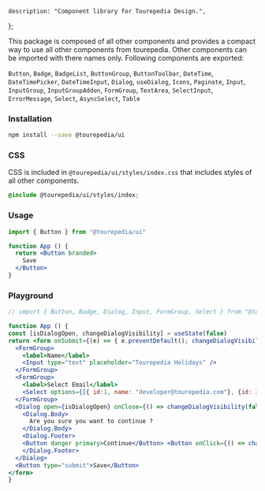 
    description: "Component library for Tourepedia Design.",
};


<div className="max-w-sm mx-auto my-8">
  <ElementIcon />
</div>

This package is composed of all other components and provides a compact way to use all other components from tourepedia.
Other components can be imported with there names only. Following components are exported:


`Button`, `Badge`, `BadgeList`, `ButtonGroup`, `ButtonToolbar`, `DateTime`, `DateTimePicker`, `DateTimeInput`, `Dialog`, `useDialog`,
`Icons`, `Paginate`, `Input`, `InputGroup`, `InputGroupAddon`, `FormGroup`, `TextArea`, `SelectInput`, `ErrorMessage`,
`Select`, `AsyncSelect`, `Table`

### Installation

```bash
npm install --save @tourepedia/ui
```

### CSS

CSS is included in `@tourepedia/ui/styles/index.css` that includes styles of all other components.

```css
@include @tourepedia/ui/styles/index;
```

### Usage

```jsx
import { Button } from "@tourepedia/ui"

function App () {
  return <Button branded>
    Save
  </Button>
}
```

### Playground

```jsx live=true
// import { Button, Badge, Dialog, Input, FormGroup, Select } from "@tourepedia/ui"

function App () {
const [isDialogOpen, changeDialogVisibility] = useState(false)
return <form onSubmit={(e) => { e.preventDefault(); changeDialogVisibility(true)}}>
  <FormGroup>
    <label>Name</label>
    <Input type="text" placeholder="Tourepedia Holidays" />
  </FormGroup>
  <FormGroup>
    <label>Select Email</label>
    <Select options={[{ id:1, name: "developer@tourepedia.com"}, {id: 2, name: "support@tourepedia.com" }]} />
  </FormGroup>
  <Dialog open={isDialogOpen} onClose={() => changeDialogVisibility(false)}>
    <Dialog.Body>
      Are you sure you want to continue ?
    </Dialog.Body>
    <Dialog.Footer>
    <Button danger primary>Continue</Button> <Button onClick={() => changeDialogVisibility(false)}>Cancel</Button>
    </Dialog.Footer>
  </Dialog>
  <Button type="submit">Save</Button>
</form>
}
```
